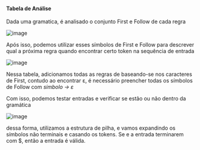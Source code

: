 






#### Tabela de Análise

Dada uma gramatica, é analisado o conjunto First e Follow de cada regra

![image](/image/image_358.png)

Após isso, podemos utilizar esses símbolos de First e Follow para
descrever qual a próxima regra quando encontrar certo token na sequência
de entrada

![image](/image/image_359.png)

Nessa tabela, adicionamos todas as regras de baseando-se nos caracteres
de First, contudo ao encontrar ε, é necessário preencher todas os
símbolos de Follow com *simbolo → ε*

Com isso, podemos testar entradas e verificar se estão ou não dentro da
gramática

![image](/image/image_360.png)

dessa forma, utilizamos a estrutura de pilha, e vamos expandindo os
símbolos não terminais e casando os tokens. Se e a entrada terminarem
com \$, então a entrada é válida.


